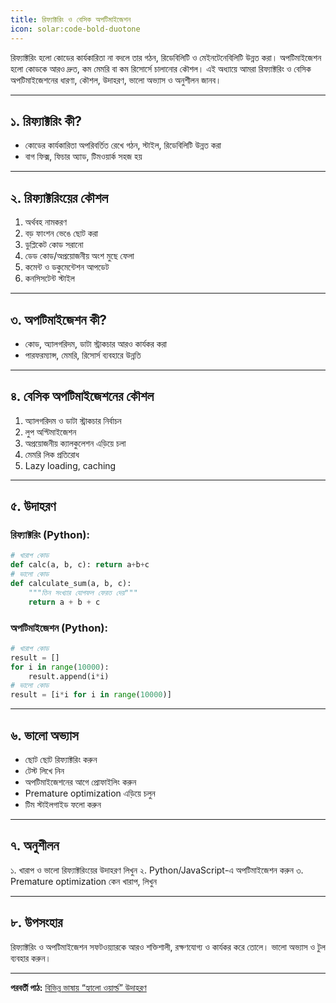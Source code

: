 ```yaml
---
title: রিফ্যাক্টরিং ও বেসিক অপটিমাইজেশন
icon: solar:code-bold-duotone
---
```


রিফ্যাক্টরিং হলো কোডের কার্যকারিতা না বদলে তার গঠন, রিডেবিলিটি ও মেইনটেনেবিলিটি উন্নত করা। অপটিমাইজেশন হলো কোডকে আরও দ্রুত, কম মেমরি বা কম রিসোর্সে চালানোর কৌশল। এই অধ্যায়ে আমরা রিফ্যাক্টরিং ও বেসিক অপটিমাইজেশনের ধারণা, কৌশল, উদাহরণ, ভালো অভ্যাস ও অনুশীলন জানব।

---

## ১. রিফ্যাক্টরিং কী?

- কোডের কার্যকারিতা অপরিবর্তিত রেখে গঠন, স্টাইল, রিডেবিলিটি উন্নত করা
- বাগ ফিক্স, ফিচার অ্যাড, টিমওয়ার্ক সহজ হয়

---

## ২. রিফ্যাক্টরিংয়ের কৌশল

1. অর্থবহ নামকরণ
2. বড় ফাংশন ভেঙে ছোট করা
3. ডুপ্লিকেট কোড সরানো
4. ডেড কোড/অপ্রয়োজনীয় অংশ মুছে ফেলা
5. কমেন্ট ও ডকুমেন্টেশন আপডেট
6. কনসিসটেন্ট স্টাইল

---

## ৩. অপটিমাইজেশন কী?

- কোড, অ্যালগরিদম, ডাটা স্ট্রাকচার আরও কার্যকর করা
- পারফরম্যান্স, মেমরি, রিসোর্স ব্যবহারে উন্নতি

---

## ৪. বেসিক অপটিমাইজেশনের কৌশল

1. অ্যালগরিদম ও ডাটা স্ট্রাকচার নির্বাচন
2. লুপ অপ্টিমাইজেশন
3. অপ্রয়োজনীয় ক্যালকুলেশন এড়িয়ে চলা
4. মেমরি লিক প্রতিরোধ
5. Lazy loading, caching

---

## ৫. উদাহরণ

### রিফ্যাক্টরিং (Python):
```python
# খারাপ কোড
def calc(a, b, c): return a+b+c
# ভালো কোড
def calculate_sum(a, b, c):
    """তিন সংখ্যার যোগফল ফেরত দেয়"""
    return a + b + c
```

### অপটিমাইজেশন (Python):
```python
# খারাপ কোড
result = []
for i in range(10000):
    result.append(i*i)
# ভালো কোড
result = [i*i for i in range(10000)]
```

---

## ৬. ভালো অভ্যাস

- ছোট ছোট রিফ্যাক্টরিং করুন
- টেস্ট লিখে নিন
- অপটিমাইজেশনের আগে প্রোফাইলিং করুন
- Premature optimization এড়িয়ে চলুন
- টিম স্টাইলগাইড ফলো করুন

---

## ৭. অনুশীলন

১. খারাপ ও ভালো রিফ্যাক্টরিংয়ের উদাহরণ লিখুন
২. Python/JavaScript-এ অপটিমাইজেশন করুন
৩. Premature optimization কেন খারাপ, লিখুন

---

## ৮. উপসংহার

রিফ্যাক্টরিং ও অপটিমাইজেশন সফটওয়্যারকে আরও শক্তিশালী, রক্ষণযোগ্য ও কার্যকর করে তোলে। ভালো অভ্যাস ও টুল ব্যবহার করুন।

---

**পরবর্তী পাঠ:** [বিভিন্ন ভাষায় “হ্যালো ওয়ার্ল্ড” উদাহরণ](/programming/hello-world-examples)
